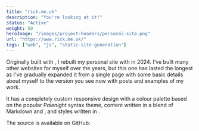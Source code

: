 ```yaml
---
title: "rick.me.uk"
description: "You're looking at it!"
status: "Active"
weight: 50
heroImage: "/images/project-headers/personal-site.png"
url: "https://www.rick.me.uk/"
tags: ["web", "js", "static-site-generation"]
---
```


Originally built with <ExternalLink url="https://gohugo.io/" label="Hugo" />, I rebuilt my personal site with <ExternalLink url="https://astro.build/" label="Astro" /> in 2024. I've built many other websites for myself over the years, but this one has lasted the longest as I've gradually expanded it from a single page with some basic details about myself to the version you see now with posts and examples of my work.

It has a completely custom responsive design with a colour palette based on the popular _Palenight_ syntax theme, content written in a blend of Markdown and <ExternalLink url="https://mdxjs.com/" label="MDX" />, and styles written in <ExternalLink url="https://sass-lang.com/" label="SCSS" />.

The source is available on GitHub:

<OpenGraphSummary url="https://github.com/Riari/rick.me.uk" />